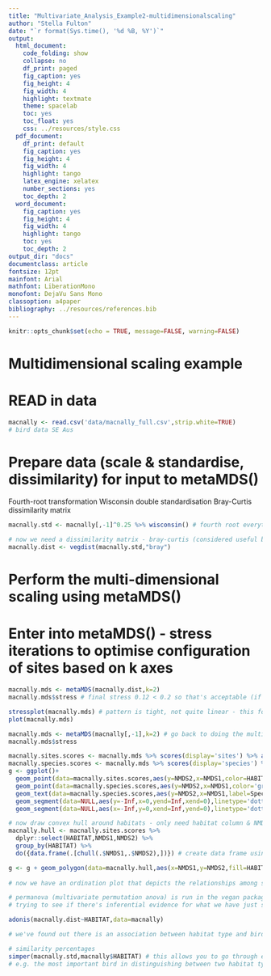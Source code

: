 ```yaml
---
title: "Multivariate_Analysis_Example2-multidimensionalscaling"
author: "Stella Fulton"
date: "`r format(Sys.time(), '%d %B, %Y')`"
output:
  html_document:
    code_folding: show
    collapse: no
    df_print: paged
    fig_caption: yes
    fig_height: 4
    fig_width: 4
    highlight: textmate
    theme: spacelab
    toc: yes
    toc_float: yes
    css: ../resources/style.css
  pdf_document:
    df_print: default
    fig_caption: yes
    fig_height: 4
    fig_width: 4
    highlight: tango
    latex_engine: xelatex
    number_sections: yes
    toc_depth: 2
  word_document:
    fig_caption: yes
    fig_height: 4
    fig_width: 4
    highlight: tango
    toc: yes
    toc_depth: 2
output_dir: "docs"
documentclass: article
fontsize: 12pt
mainfont: Arial
mathfont: LiberationMono
monofont: DejaVu Sans Mono
classoption: a4paper
bibliography: ../resources/references.bib    
---
```


```r
knitr::opts_chunk$set(echo = TRUE, message=FALSE, warning=FALSE)
```

# Multidimensional scaling example

# READ in data

```r
macnally <- read.csv('data/macnally_full.csv',strip.white=TRUE)
# bird data SE Aus
```
# Prepare data (scale & standardise, dissimilarity) for input to metaMDS()
Fourth-root transformation
Wisconsin double standardisation
Bray-Curtis dissimilarity matrix
```r
macnally.std <- macnally[,-1]^0.25 %>% wisconsin() # fourth root everything except the first column (can't standardise habitat) then standardise 

# now we need a dissimilarity matrix - bray-curtis (considered useful because scaled to go between 0 & 1 (value close to 0 means things are similar and vice versa & only informed by things that are in common e.g. 2 sites if there's 3 species that neither of them have then that doesn't constitute similarity (this is an important feature - only based on what they DO have in common, not what they DON'T have in common)) - some similarity distances (e.g. euclidean) aren't scaled and take into account things that are in common and things that aren't in common
macnally.dist <- vegdist(macnally.std,"bray")
```

# Perform the multi-dimensional scaling using metaMDS()
# Enter into metaMDS() - stress iterations to optimise configuration of sites based on k axes
```r
macnally.mds <- metaMDS(macnally.dist,k=2)
macnally.mds$stress # final stress 0.12 < 0.2 so that's acceptable (if it doesn't reach <0.2 then perhaps increase k - i.e. optimise for more than just 2 axes)
```

```r
stressplot(macnally.mds) # pattern is tight, not quite linear - this form of multi-dimensional scaling is non-metric (based on ranks - not linear)
plot(macnally.mds)
```

```r
macnally.mds <- metaMDS(macnally[,-1],k=2) # go back to doing the multi-dimensional scaling without doing the scaling standardising itself
macnally.mds$stress
```

```r
macnally.sites.scores <- macnally.mds %>% scores(display='sites') %>% as.data.frame() %>% bind_cols(macnally)
macnally.species.scores <- macnally.mds %>% scores(display='species') %>% as.data.frame() %>% mutate(Species=rownames(.))
g <- ggplot()+
  geom_point(data=macnally.sites.scores,aes(y=NMDS2,x=NMDS1,color=HABITAT))+
  geom_point(data=macnally.species.scores,aes(y=NMDS2,x=NMDS1,color='grey'))+
  geom_text(data=macnally.species.scores,aes(y=NMDS2,x=NMDS1,label=Species,hjust=-0.2),show.legend = FALSE,color='grey')+
  geom_segment(data=NULL,aes(y=-Inf,x=0,yend=Inf,xend=0),linetype='dotted')+
  geom_segment(data=NULL,aes(x=-Inf,y=0,xend=Inf,yend=0),linetype='dotted')

# now draw convex hull around habitats - only need habitat column & NMDS1 & NMDS2
macnally.hull <- macnally.sites.scores %>% 
  dplyr::select(HABITAT,NMDS1,NMDS2) %>%
  group_by(HABITAT) %>% 
  do({data.frame(.[chull(.$NMDS1,.$NMDS2),])}) # create data frame using convex hull which is a function that reject middle points so we just have habitat boundaries - chull returns yes/no (is the point in the middle or not) - the square brackets means all the rows that formed the boundary

g <- g + geom_polygon(data=macnally.hull,aes(x=NMDS1,y=NMDS2,fill=HABITAT),alpha=0.2)+theme_classic() # create coloured polygons for each of the habitats
  
# now we have an ordination plot that depicts the relationships among sites & the bird communities seem to be aligned with the habitats
```

```r
# permanova (multivariate permutation anova) is run in the vegan package via the 'adonis' function
# trying to see if there's inferential evidence for what we have just seen

adonis(macnally.dist~HABITAT,data=macnally)

# we've found out there is an association between habitat type and bird species

# similarity percentages
simper(macnally.std,macnally$HABITAT) # this allows you to go through each habitat type and work out which bird species show the strongest response
# e.g. the most important bird in distinguishing between two habitat types is the bird with the highest value - i.e. you'll find the biggest difference in abundance in bird x between habitat a and habitat b
```